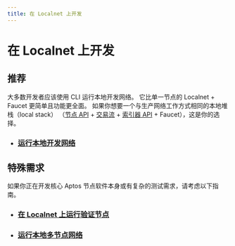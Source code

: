 ```yaml
---
title: 在 Localnet 上开发
---
```


# 在 Localnet 上开发

## 推荐

大多数开发者应该使用 CLI 运行本地开发网络。
它比单一节点的 Localnet + Faucet 更简单且功能更全面。
如果你想要一个与生产网络工作方式相同的本地堆栈（local stack）
（[节点 API](../../build/apis.mdx) + [交易流](../../build/indexer/txn-stream.mdx) +
[索引器 API](../../build/indexer.mdx) + Faucet），这是你的选择。

- ### [运行本地开发网络](localnet/local-development-network.mdx)

## 特殊需求

如果你正在开发核心 Aptos 节点软件本身或有复杂的测试需求，请考虑以下指南。

- ### [在 Localnet 上运行验证节点](localnet/run-a-localnet.mdx)
- ### [运行本地多节点网络](./localnet/running-a-local-multi-node-network.mdx)
